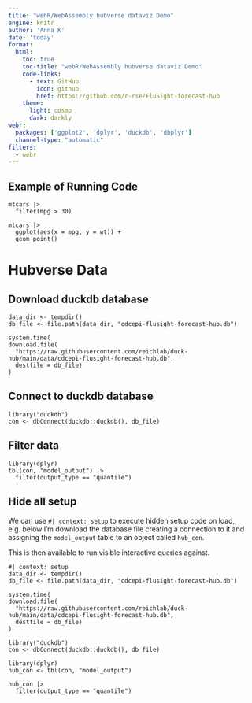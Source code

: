 ```yaml
---
title: "webR/WebAssembly hubverse dataviz Demo"
engine: knitr
author: 'Anna K'
date: 'today'
format: 
  html:
    toc: true
    toc-title: "webR/WebAssembly hubverse dataviz Demo"
    code-links:
      - text: GitHub
        icon: github
        href: https://github.com/r-rse/FluSight-forecast-hub
    theme: 
      light: cosmo
      dark: darkly
webr: 
  packages: ['ggplot2', 'dplyr', 'duckdb', 'dbplyr']
  channel-type: "automatic"
filters: 
  - webr
---
```



## Example of Running Code


```webr-r
mtcars |> 
  filter(mpg > 30)
```

```webr-r
mtcars |> 
  ggplot(aes(x = mpg, y = wt)) +
  geom_point()
```

# Hubverse Data

## Download duckdb database

```webr-r
data_dir <- tempdir()
db_file <- file.path(data_dir, "cdcepi-flusight-forecast-hub.db")

system.time(
download.file(
  "https://raw.githubusercontent.com/reichlab/duck-hub/main/data/cdcepi-flusight-forecast-hub.db", 
  destfile = db_file)
)
```


## Connect to duckdb database

```webr-r
library("duckdb")
con <- dbConnect(duckdb::duckdb(), db_file)
```

## Filter data

```webr-r
library(dplyr)
tbl(con, "model_output") |>
  filter(output_type == "quantile")
```



## Hide all setup

We can use `#| context: setup` to execute hidden setup code on load, e.g. below I'm download the database file creating a connection to it and assigning the `model_output` table to an object called `hub_con`.

This is then available to run visible interactive queries against.


```webr-r
#| context: setup
data_dir <- tempdir()
db_file <- file.path(data_dir, "cdcepi-flusight-forecast-hub.db")

system.time(
download.file(
  "https://raw.githubusercontent.com/reichlab/duck-hub/main/data/cdcepi-flusight-forecast-hub.db", 
  destfile = db_file)
)

library("duckdb")
con <- dbConnect(duckdb::duckdb(), db_file)

library(dplyr)
hub_con <- tbl(con, "model_output") 
```


```webr-r
hub_con |>
  filter(output_type == "quantile")
```
